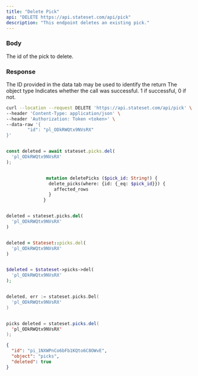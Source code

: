 ```yaml
---
title: "Delete Pick"
api: "DELETE https://api.stateset.com/api/pick"
description: "This endpoint deletes an existing pick."
---
```


### Body

<ParamField body="id" type="string">
  The id of the pick to delete.
</ParamField>


### Response

<ResponseField name="id" type="string">
  The ID provided in the data tab may be used to identify the return
</ResponseField>

<ResponseField name="object" type="string">
  The object type
</ResponseField>

<ResponseField name="success" type="number">
  Indicates whether the call was successful. 1 if successful, 0 if not.
</ResponseField>


<RequestExample>

```bash cURL
curl --location --request DELETE 'https://api.stateset.com/api/pick' \
--header 'Content-Type: application/json' \
--header 'Authorization: Token <token>' \
--data-raw '{
		"id": "pl_ODkRWQtx9NVsRX"
}'
```

```javascript Node.js

const deleted = await stateset.picks.del(
  'pl_ODkRWQtx9NVsRX'
);

```

```graphQL GraphQL

               mutation deletePicks ($pick_id: String!) {
                delete_picks(where: {id: {_eq: $pick_id}}) {
                  affected_rows
                }
              }
```

```python Python

deleted = stateset.picks.del(
  'pl_ODkRWQtx9NVsRX'
)

```

```ruby Ruby

deleted = Stateset::picks.del(
  'pl_ODkRWQtx9NVsRX'
)

```

```php PHP

$deleted = $stateset->picks->del(
  'pl_ODkRWQtx9NVsRX'
);

```

```go Go

deleted, err := stateset.picks.Del(
  'pl_ODkRWQtx9NVsRX'
)

```

```java Java

picks deleted = stateset.picks.del(
  'pl_ODkRWQtx9NVsRX'
);

```


</RequestExample>

<ResponseExample>

```json Response
{
  "id": "pi_1NXWPnCo6bFb1KQto6C8OWvE",
  "object": "picks",
  "deleted": true
}

```

</ResponseExample>
